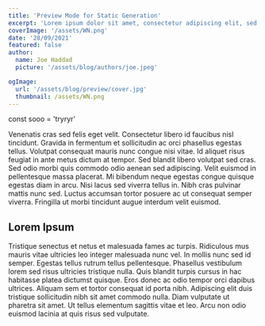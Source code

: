 ```yaml
---
title: 'Preview Mode for Static Generation'
excerpt: 'Lorem ipsum dolor sit amet, consectetur adipiscing elit, sed do eiusmod tempor incididunt ut labore et dolore magna aliqua. Praesent elementum facilisis leo vel fringilla est ullamcorper eget. At imperdiet dui accumsan sit amet nulla facilities morbi tempus.'
coverImage: '/assets/WN.png'
date: '28/09/2021'
featured: false
author:
  name: Joe Haddad
  picture: '/assets/blog/authors/joe.jpeg'

ogImage:
  url: '/assets/blog/preview/cover.jpg'
  thumbnail: /assets/WN.png
---
```


<CodeBlock>const sooo = 'tryryr'</CodeBlock>

<Paragraph>
  Venenatis cras sed felis eget velit. Consectetur libero id faucibus nisl
  tincidunt. Gravida in fermentum et sollicitudin ac orci phasellus egestas
  tellus. Volutpat consequat mauris nunc congue nisi vitae. Id aliquet risus
  feugiat in ante metus dictum at tempor. Sed blandit libero volutpat sed cras.
  Sed odio morbi quis commodo odio aenean sed adipiscing. Velit euismod in
  pellentesque massa placerat. Mi bibendum neque egestas congue quisque egestas
  diam in arcu. Nisi lacus sed viverra tellus in. Nibh cras pulvinar mattis nunc
  sed. Luctus accumsan tortor posuere ac ut consequat semper viverra. Fringilla
  ut morbi tincidunt augue interdum velit euismod.
</Paragraph>

## Lorem Ipsum

<Paragraph>
  Tristique senectus et netus et malesuada fames ac turpis. Ridiculous mus mauris vitae ultricies leo integer malesuada nunc vel. In mollis nunc sed id semper. Egestas tellus rutrum tellus pellentesque. Phasellus vestibulum lorem sed risus ultricies tristique nulla. Quis blandit turpis cursus in hac habitasse platea dictumst quisque. Eros donec ac odio tempor orci dapibus ultrices. Aliquam sem et tortor consequat id porta nibh. Adipiscing elit duis tristique sollicitudin nibh sit amet commodo nulla. Diam vulputate ut pharetra sit amet. Ut tellus elementum sagittis vitae et leo. Arcu non odio euismod lacinia at quis risus sed vulputate.

  </Paragraph>
